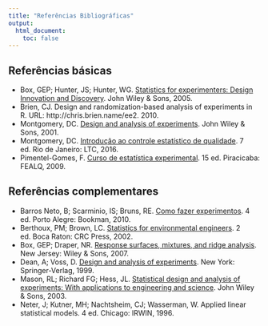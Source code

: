 ```yaml
---
title: "Referências Bibliográficas"
output:
  html_document:
    toc: false
---
```


## Referências básicas

- Box, GEP; Hunter, JS; Hunter, WG. [Statistics for experimenters:
  Design Innovation and Discovery](http://statisticsforexperimenters.net).
  John Wiley & Sons, 2005.
- Brien, CJ. Design and randomization-based analysis of experiments in
  R. URL: http://chris.brien.name/ee2. 2010.
- Montgomery, DC.
 [Design and analysis of experiments](http://www.wiley.com/WileyCDA/WileyTitle/productCd-EHEP002024.html). John Wiley & Sons, 2001.
- Montgomery, DC.
  [Introdução ao controle estatístico de qualidade](http://www.grupogen.com.br/introduc-o-ao-controle-estatistico-da-qualidade.html).
  7 ed. Rio de Janeiro: LTC, 2016.
- Pimentel-Gomes, F. [Curso de estatística experimental](http://fealq.org.br/produto/curso-de-estatistica-experimental-15a-edicao). 15 ed.
  Piracicaba: FEALQ, 2009.

## Referências complementares

- Barros Neto, B; Scarminio, IS; Bruns, RE. [Como fazer experimentos](http://www.grupoa.com.br/livros/quimica/como-fazer-experimentos/9788577806522). 4 ed. Porto Alegre: Bookman, 2010.
- Berthoux, PM; Brown, LC. [Statistics for environmental engineers](https://www.crcpress.com/Statistics-for-Environmental-Engineers-Second-Edition/Brown-Berthouex/9781566705929). 2 ed. Boca Raton: CRC Press, 2002.
- Box, GEP; Draper, NR. [Response surfaces, mixtures, and ridge analysis](http://www.wiley.com/WileyCDA/WileyTitle/productCd-0470053577.html). New Jersey: Wiley & Sons, 2007.
- Dean, A; Voss, D. [Design and analysis of experiments](http://www.springer.com/us/book/9780387985619). New York: Springer-Verlag, 1999.
- Mason, RL; Richard FG; Hess, JL. [Statistical design and analysis of experiments: With applications to engineering and science](http://www.wiley.com/WileyCDA/WileyTitle/productCd-0471372161.html). John Wiley & Sons, 2003.
- Neter, J; Kutner, MH; Nachtsheim, CJ; Wasserman, W. Applied linear
  statistical models. 4 ed. Chicago: IRWIN, 1996.
